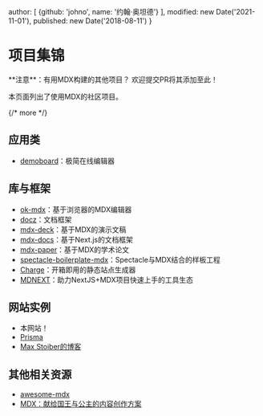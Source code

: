 
  author: [
    {github: 'johno', name: '约翰·奥坦德'}
  ],
  modified: new Date('2021-11-01'),
  published: new Date('2018-08-11')
}

# 项目集锦

<Note type="info">
  **注意**：有用MDX构建的其他项目？
  欢迎提交PR将其添加至此！
</Note>

本页面列出了使用MDX的社区项目。

{/* more */}

## 应用类

* [demoboard][]：极简在线编辑器

## 库与框架

* [ok-mdx][]：基于浏览器的MDX编辑器
* [docz][]：文档框架
* [mdx-deck][]：基于MDX的演示文稿
* [mdx-docs][]：基于Next.js的文档框架
* [mdx-paper][]：基于MDX的学术论文
* [spectacle-boilerplate-mdx][]：Spectacle与MDX结合的样板工程
* [Charge][]：开箱即用的静态站点生成器
* [MDNEXT][]：助力NextJS+MDX项目快速上手的工具生态

## 网站实例

* 本网站！
* [Prisma][]
* [Max Stoiber的博客][mxstbr]

## 其他相关资源

* [awesome-mdx][]
* [MDX：献给国王与公主的内容创作方案][mdx-fairy-tale]

[awesome-mdx]: https://github.com/transitive-bullshit/awesome-mdx

[charge]: https://charge.js.org

[demoboard]: https://frontarm.com/demoboard

[docz]: https://www.docz.site/

[mdnext]: https://github.com/domitriusclark/mdnext

[mdx-deck]: https://github.com/jxnblk/mdx-deck

[mdx-docs]: https://github.com/jxnblk/mdx-docs

[mdx-fairy-tale]: https://github.com/DeveloperMode/mdx-fairy-tale

[mdx-paper]: https://github.com/hubgit/mdx-paper

[mxstbr]: https://mxstbr.com

[ok-mdx]: https://github.com/jxnblk/ok-mdx

[prisma]: https://www.prisma.io/docs

[spectacle-boilerplate-mdx]: https://github.com/FormidableLabs/spectacle-boilerplate-mdx